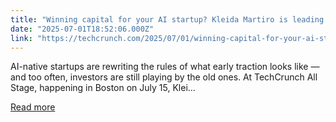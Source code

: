 ```yaml
---
title: "Winning capital for your AI startup? Kleida Martiro is leading the conversation at TechCrunch All Stage"
date: "2025-07-01T18:52:06.000Z"
link: "https://techcrunch.com/2025/07/01/winning-capital-for-your-ai-startup-kleida-martiro-is-leading-the-conversation-at-techcrunch-all-stage/"
---
```


AI-native startups are rewriting the rules of what early traction looks like — and too often, investors are still playing by the old ones. At TechCrunch All Stage, happening in Boston on July 15, Klei...

[Read more](https://techcrunch.com/2025/07/01/winning-capital-for-your-ai-startup-kleida-martiro-is-leading-the-conversation-at-techcrunch-all-stage/)
